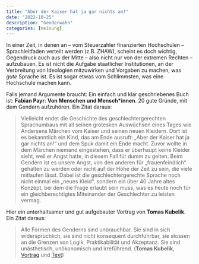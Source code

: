 ```yaml
---
title: "Aber der Kaiser hat ja gar nichts an!"
date: "2022-10-25"
description: "Genderwahn"
categories: [meinung]
---
```



In einer Zeit, in denen an -- vom Steuerzahler finanzierten Hochschulen -- Sprachleitfaden verteilt werden (z.B. ZHAW), scheint es doch wichtig, Gegendruck auch aus der Mitte -- also nicht nur von der extremen Rechten -- aufzubauen. Es ist nicht die Aufgabe staatlicher Institutionen, an der Verbreitung von Ideologien mitzuwirken und Vorgaben zu machen, was *gute* Sprache ist. Es ist sogar etwas vom Schlimmsten, was eine Hochschule machen kann.

Falls jemand Argumente braucht: Ein einfach und klar geschriebenes Buch ist: **Fabian Payr**: __Von Menschen und Mensch\*innen__. 20 gute Gründe, mit dem Gendern aufzuhören. Ein Zitat daraus:


> Vielleicht endet die Geschichte des geschlechtergerechten Sprachumbaus mit all seinen grotesken Auswüchsen eines Tages wie Andersens
> Märchen vom Kaiser und seinen neuen Kleidern. Dort ist es bekanntlich
> ein Kind, das am Ende ausruft: „Aber der Kaiser hat ja gar nichts an!“
> und dem Spuk damit ein Ende macht. Zuvor wollte in dem Märchen
> niemand eingestehen, dass er überhaupt keine Kleider sieht, weil er Angst
> hatte, in diesem Fall für dumm zu gelten. Beim Gendern ist es unsere
> Angst, von den anderen für „frauenfeindlich“ gehalten zu werden oder
> nicht auf der Höhe der Zeit zu sein, die viele mitlaufen lässt. Dabei ist die geschlechtergerechte Sprache noch nicht einmal ein „neues Kleid“, sondern ein über 40 Jahre altes Konzept, bei dem die Frage erlaubt sein
> muss, was es heute noch für ein gleichberechtigtes Miteinander der Geschlechter zu leisten vermag.

Hier ein unterhaltsamer und gut aufgebauter Vortrag von **Tomas Kubelik**. Ein Zitat daraus:

> Alle Formen des Genderns sind unbrauchbar.
> Sie sind in sich widersprüchlich, sie sind nicht konsequent durchführbar, sie stossen an die Grenzen von Logik, Praktikabilität und Akzeptanz. Sie sind unästhetisch, unökonomisch und irreführend. (**Tomas Kubelik**, [Vortrag](https://youtu.be/Ri-kVYDTEAk) und [Text](https://www.fazitmagazin.at/2014/04/das-missverstaendnis-vom-grammatikalischen-geschlecht/))


